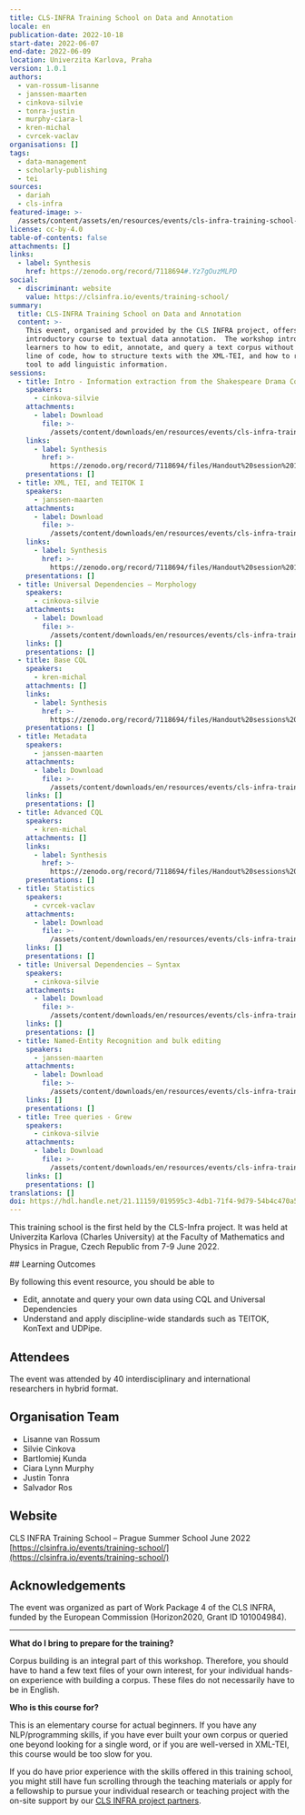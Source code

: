 ```yaml
---
title: CLS-INFRA Training School on Data and Annotation
locale: en
publication-date: 2022-10-18
start-date: 2022-06-07
end-date: 2022-06-09
location: Univerzita Karlova, Praha
version: 1.0.1
authors:
  - van-rossum-lisanne
  - janssen-maarten
  - cinkova-silvie
  - tonra-justin
  - murphy-ciara-l
  - kren-michal
  - cvrcek-vaclav
organisations: []
tags:
  - data-management
  - scholarly-publishing
  - tei
sources:
  - dariah
  - cls-infra
featured-image: >-
  /assets/content/assets/en/resources/events/cls-infra-training-school-on-data-and-annotation/featured-image.jpg
license: cc-by-4.0
table-of-contents: false
attachments: []
links:
  - label: Synthesis
    href: https://zenodo.org/record/7118694#.Yz7gOuzMLPD
social:
  - discriminant: website
    value: https://clsinfra.io/events/training-school/
summary:
  title: CLS-INFRA Training School on Data and Annotation
  content: >-
    This event, organised and provided by the CLS INFRA project, offers an
    introductory course to textual data annotation.  The workshop introduces
    learners to how to edit, annotate, and query a text corpus without a single
    line of code, how to structure texts with the XML-TEI, and how to run an NLP
    tool to add linguistic information.
sessions:
  - title: Intro - Information extraction from the Shakespeare Drama Corpus
    speakers:
      - cinkova-silvie
    attachments:
      - label: Download
        file: >-
          /assets/content/downloads/en/resources/events/cls-infra-training-school-on-data-and-annotation/sessions/0/attachments/0/file.pdf
    links:
      - label: Synthesis
        href: >-
          https://zenodo.org/record/7118694/files/Handout%20session%201.1%20-%20Introduction.pdf
    presentations: []
  - title: XML, TEI, and TEITOK I
    speakers:
      - janssen-maarten
    attachments:
      - label: Download
        file: >-
          /assets/content/downloads/en/resources/events/cls-infra-training-school-on-data-and-annotation/sessions/1/attachments/0/file.pdf
    links:
      - label: Synthesis
        href: >-
          https://zenodo.org/record/7118694/files/Handout%20session%201.2%20-%20XML%2C%20TEI%2C%20and%20TEITOK.pdf
    presentations: []
  - title: Universal Dependencies – Morphology
    speakers:
      - cinkova-silvie
    attachments:
      - label: Download
        file: >-
          /assets/content/downloads/en/resources/events/cls-infra-training-school-on-data-and-annotation/sessions/2/attachments/0/file.pdf
    links: []
    presentations: []
  - title: Base CQL
    speakers:
      - kren-michal
    attachments: []
    links:
      - label: Synthesis
        href: >-
          https://zenodo.org/record/7118694/files/Handout%20sessions%201.4%20and%202.2%20-%20CQL%20cheat%20sheet.pdf
    presentations: []
  - title: Metadata
    speakers:
      - janssen-maarten
    attachments:
      - label: Download
        file: >-
          /assets/content/downloads/en/resources/events/cls-infra-training-school-on-data-and-annotation/sessions/4/attachments/0/file.pdf
    links: []
    presentations: []
  - title: Advanced CQL
    speakers:
      - kren-michal
    attachments: []
    links:
      - label: Synthesis
        href: >-
          https://zenodo.org/record/7118694/files/Handout%20sessions%201.4%20and%202.2%20-%20CQL%20cheat%20sheet.pdf
    presentations: []
  - title: Statistics
    speakers:
      - cvrcek-vaclav
    attachments:
      - label: Download
        file: >-
          /assets/content/downloads/en/resources/events/cls-infra-training-school-on-data-and-annotation/sessions/6/attachments/0/file.pdf
    links: []
    presentations: []
  - title: Universal Dependencies – Syntax
    speakers:
      - cinkova-silvie
    attachments:
      - label: Download
        file: >-
          /assets/content/downloads/en/resources/events/cls-infra-training-school-on-data-and-annotation/sessions/7/attachments/0/file.pdf
    links: []
    presentations: []
  - title: Named-Entity Recognition and bulk editing
    speakers:
      - janssen-maarten
    attachments:
      - label: Download
        file: >-
          /assets/content/downloads/en/resources/events/cls-infra-training-school-on-data-and-annotation/sessions/8/attachments/0/file.pptx
    links: []
    presentations: []
  - title: Tree queries - Grew
    speakers:
      - cinkova-silvie
    attachments:
      - label: Download
        file: >-
          /assets/content/downloads/en/resources/events/cls-infra-training-school-on-data-and-annotation/sessions/9/attachments/0/file.pptx
    links: []
    presentations: []
translations: []
doi: https://hdl.handle.net/21.11159/019595c3-4db1-71f4-9d79-54b4c470a5bc
---
```

This training school is the first held by the CLS-Infra project.
It was held at Univerzita Karlova (Charles University) at the Faculty of Mathematics and Physics in Prague, Czech Republic from 7-9 June 2022.

<Disclosure title="About this event">
  ## Learning Outcomes

  By following this event resource, you should be able to

  * Edit, annotate and query your own data using CQL and Universal Dependencies
  * Understand and apply discipline-wide standards such as TEITOK, KonText and UDPipe.

  ## Attendees

  The event was attended by 40 interdisciplinary and international researchers in hybrid format.

  ## Organisation Team

  * Lisanne van Rossum
  * Silvie Cinkova
  * Bartlomiej Kunda
  * Ciara Lynn Murphy
  * Justin Tonra
  * Salvador Ros

  ## Website

  CLS INFRA Training School – Prague Summer School June 2022
  [https://clsinfra.io/events/training-school/](https://clsinfra.io/events/training-school/)

  ## Acknowledgements

  The event was organized as part of Work Package 4 of the CLS INFRA, funded by the European Commission (Horizon2020, Grant ID 101004984).

  ---

  **What do I bring to prepare for the training?**

  Corpus building is an integral part of this workshop. Therefore, you should have to hand a few text files of your own interest, for your individual hands-on experience with building a corpus. These files do not necessarily have to be in English.

  **Who is this course for?**

  This is an elementary course for actual beginners. If you have any NLP/programming skills, if you have ever built your own corpus or queried one beyond looking for a single word, or if you are well-versed in XML-TEI, this course would be too slow for you.

  If you do have prior experience with the skills offered in this training school, you might still have fun scrolling through the teaching materials or apply for a fellowship to pursue your individual research or teaching project with the on-site support by our [CLS INFRA project partners](https://clsinfra.io/opportunities/tnafellowships/).
</Disclosure>
